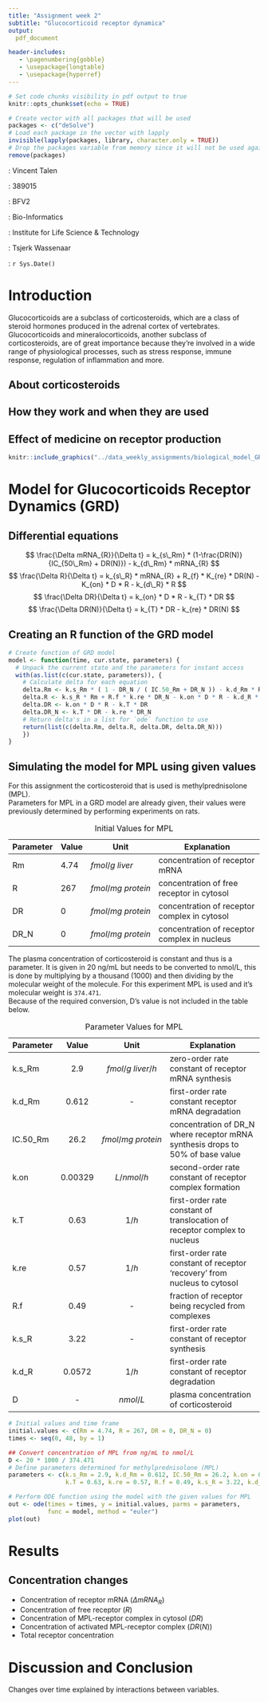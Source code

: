 ```yaml
---
title: "Assignment week 2"
subtitle: "Glucocorticoid receptor dynamica"
output:
  pdf_document

header-includes:
   - \pagenumbering{gobble}
   - \usepackage{longtable}
   - \usepackage{hyperref}
---
```


```r
# Set code chunks visibility in pdf output to true
knitr::opts_chunk$set(echo = TRUE)

# Create vector with all packages that will be used
packages <- c("deSolve")
# Load each package in the vector with lapply
invisible(lapply(packages, library, character.only = TRUE))
# Drop the packages variable from memory since it will not be used again
remove(packages)
```


<!-- (Front page) -->
\vspace{60pt}
\begin{center}
  \includegraphics[width=90mm]{../data_weekly_assignments/hanze.png}
\end{center}
\vspace{45pt}

\hfill \textbf{Student}: Vincent Talen  

\hfill \textbf{Student number}: 389015  

\hfill \textbf{Class}: BFV2

\hfill \textbf{Study}: Bio-Informatics

\hfill \textbf{Institute}: Institute for Life Science & Technology

\hfill \textbf{Teacher}: Tsjerk Wassenaar

\hfill \textbf{Date}: `r Sys.Date()`


<!-- (Table of contents) -->
\newpage
\setcounter{secnumdepth}{2}
\tableofcontents
\pagenumbering{arabic}


<!-- (Introduction) -->
\newpage
# Introduction
Glucocorticoids are a subclass of corticosteroids, which are a class of steroid hormones produced in the adrenal cortex of vertebrates. Glucocorticoids and mineralocorticoids, another subclass of corticosteroids, are of great importance because they're involved in a wide range of physiological processes, such as stress response, immune response, regulation of inflammation and more. 

## About corticosteroids
## How they work and when they are used
## Effect of medicine on receptor production

```r
knitr::include_graphics("../data_weekly_assignments/biological_model_GRD.png")
```


<!-- (Model for glucocorticoids receptor dynamics) -->
\newpage
# Model for Glucocorticoids Receptor Dynamics (GRD)
## Differential equations
$$ \frac{\Delta mRNA_{R}}{\Delta t} = k_{s\_Rm} * (1-\frac{DR(N)}{IC_{50\_Rm} + DR(N)}) - k_{d\_Rm} * mRNA_{R} $$
$$ \frac{\Delta R}{\Delta t} = k_{s\_R} * mRNA_{R} + R_{f} * K_{re} * DR(N) - K_{on} * D * R - k_{d\_R} * R $$
$$ \frac{\Delta DR}{\Delta t} = k_{on} * D * R - k_{T} * DR $$
$$ \frac{\Delta DR(N)}{\Delta t} = k_{T} * DR - k_{re} * DR(N) $$

## Creating an R function of the GRD model
```r
# Create function of GRD model
model <- function(time, cur.state, parameters) {
  # Unpack the current state and the parameters for instant access
  with(as.list(c(cur.state, parameters)), {
    # Calculate delta for each equation
    delta.Rm <- k.s_Rm * ( 1 - DR_N / ( IC.50_Rm + DR_N )) - k.d_Rm * Rm
    delta.R <- k.s_R * Rm + R.f * k.re * DR_N - k.on * D * R - k.d_R * R
    delta.DR <- k.on * D * R - k.T * DR
    delta.DR_N <- k.T * DR - k.re * DR_N
    # Return delta's in a list for `ode` function to use
    return(list(c(delta.Rm, delta.R, delta.DR, delta.DR_N)))
    })
}
```

## Simulating the model for MPL using given values
For this assignment the corticosteroid that is used is methylprednisolone (MPL).  
Parameters for MPL in a GRD model are already given, their values were previously determined by performing experiments on rats.

| Parameter | Value | Unit               | Explanation
|----       |---    |------              |--------------------
| Rm        | 4.74  | $fmol/g\ liver$    | concentration of receptor mRNA
| R         | 267   | $fmol/mg\ protein$ | concentration of free receptor in cytosol
| DR        | 0     | $fmol/mg\ protein$ | concentration of receptor complex in cytosol
| DR_N      | 0     | $fmol/mg\ protein$ | concentration of receptor complex in nucleus
Table: Initial Values for MPL

\newpage
The plasma concentration of corticosteroid is constant and thus is a parameter. 
It is given in 20 ng/mL but needs to be converted to nmol/L, this is done by multiplying by a thousand (1000) and then dividing by the molecular weight of the molecule. For this experiment MPL is used and it's molecular weight is `374.471`.  
Because of the required conversion, D's value is not included in the table below.

| Parameter | Value   | Unit               | Explanation
|----       |:---:    |:------:            |--------------------
| k.s_Rm    | 2.9     | $fmol/g\ liver/h$  | zero-order rate constant of receptor mRNA synthesis
| k.d_Rm    | 0.612   | -                  | first-order rate constant receptor mRNA degradation
| IC.50_Rm  | 26.2    | $fmol/mg\ protein$ | concentration of DR_N where receptor mRNA synthesis drops to 50% of base value
| k.on      | 0.00329 | $L/nmol/h$         | second-order rate constant of receptor complex formation
| k.T       | 0.63    | $1/h$              | first-order rate constant of translocation of receptor complex to nucleus
| k.re      | 0.57    | $1/h$              | first-order rate constant of receptor 'recovery' from nucleus to cytosol
| R.f       | 0.49    | -                  | fraction of receptor being recycled from complexes
| k.s_R     | 3.22    | -                  | first-order rate constant of receptor synthesis
| k.d_R     | 0.0572  | $1/h$              | first-order rate constant of receptor degradation
| D         | -       | $nmol/L$           | plasma concentration of corticosteroid
Table: Parameter Values for MPL

```r
# Initial values and time frame
initial.values <- c(Rm = 4.74, R = 267, DR = 0, DR_N = 0)
times <- seq(0, 48, by = 1)

## Convert concentration of MPL from ng/mL to nmol/L
D <- 20 * 1000 / 374.471
# Define parameters determined for methylprednisolone (MPL)
parameters <- c(k.s_Rm = 2.9, k.d_Rm = 0.612, IC.50_Rm = 26.2, k.on = 0.00329, 
                k.T = 0.63, k.re = 0.57, R.f = 0.49, k.s_R = 3.22, k.d_R = 0.0572, D = D)

# Perform ODE function using the model with the given values for MPL
out <- ode(times = times, y = initial.values, parms = parameters, 
           func = model, method = "euler")
plot(out)
```


<!-- (Results) -->
\newpage
# Results
## Concentration changes
- Concentration of receptor mRNA ($\Delta mRNA_{R}$)
- Concentration of free receptor ($R$)
- Concentration of MPL-receptor complex in cytosol ($DR$)
- Concentration of activated MPL-receptor complex ($DR(N)$)
- Total receptor concentration


<!-- (Discussion and Conclusion) -->
\newpage
# Discussion and Conclusion
Changes over time explained by interactions between variables.


<!-- (References) -->
\newpage
\begin{thebibliography}{9}

\bibitem{Wikipedia1}
Barnes, P.J. (2011), \textit{Glucocorticosteroids: current and future directions}, British Journal of Pharmacology, 163: 29-43, \url{https://doi.org/10.1111/j.1476-5381.2010.01199.x} (accessed May 11, 2022).

\end{thebibliography}

